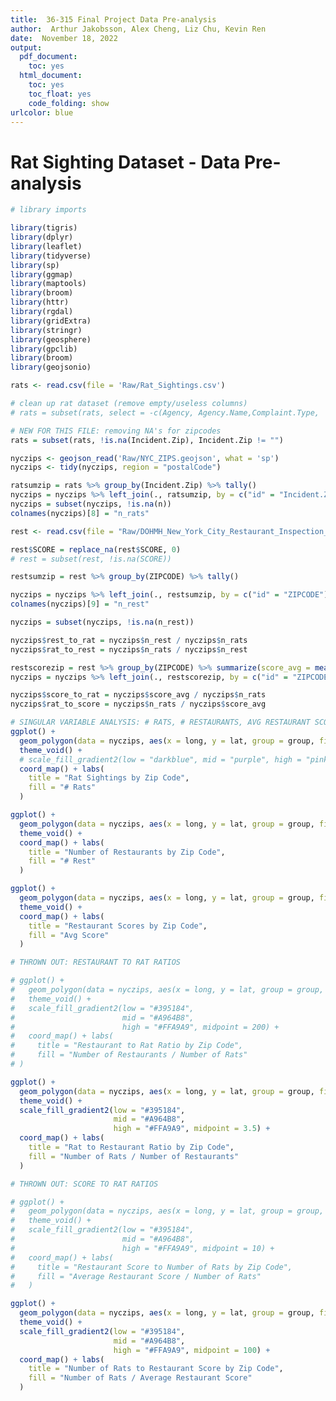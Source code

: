 ```yaml
---
title:  36-315 Final Project Data Pre-analysis 
author:  Arthur Jakobsson, Alex Cheng, Liz Chu, Kevin Ren 
date:  November 18, 2022 
output:
  pdf_document:
    toc: yes
  html_document:
    toc: yes
    toc_float: yes
    code_folding: show
urlcolor: blue
---
```


# Rat Sighting Dataset - Data Pre-analysis

```r
# library imports

library(tigris)
library(dplyr)
library(leaflet)
library(tidyverse)
library(sp)
library(ggmap)
library(maptools)
library(broom)
library(httr)
library(rgdal)
library(gridExtra)
library(stringr)
library(geosphere)
library(gpclib)
library(broom)
library(geojsonio)

```



```r
rats <- read.csv(file = 'Raw/Rat_Sightings.csv')

# clean up rat dataset (remove empty/useless columns)
# rats = subset(rats, select = -c(Agency, Agency.Name,Complaint.Type,  Descriptor ,  Vehicle.Type ,  Taxi.Company.Borough ,  Taxi.Pick.Up.Location , Bridge.Highway.Name ,  Bridge.Highway.Direction ,  Road.Ramp ,  Bridge.Highway.Segment, Facility.Type, Park.Facility.Name) )

# NEW FOR THIS FILE: removing NA's for zipcodes
rats = subset(rats, !is.na(Incident.Zip), Incident.Zip != "")

nyczips <- geojson_read('Raw/NYC_ZIPS.geojson', what = 'sp')
nyczips <- tidy(nyczips, region = "postalCode")

ratsumzip = rats %>% group_by(Incident.Zip) %>% tally()
nyczips = nyczips %>% left_join(., ratsumzip, by = c("id" = "Incident.Zip"))
nyczips = subset(nyczips, !is.na(n))
colnames(nyczips)[8] = "n_rats"

rest <- read.csv(file = "Raw/DOHMH_New_York_City_Restaurant_Inspection_Results.csv")

rest$SCORE = replace_na(rest$SCORE, 0)
# rest = subset(rest, !is.na(SCORE))

restsumzip = rest %>% group_by(ZIPCODE) %>% tally()

nyczips = nyczips %>% left_join(., restsumzip, by = c("id" = "ZIPCODE"))
colnames(nyczips)[9] = "n_rest"

nyczips = subset(nyczips, !is.na(n_rest))

nyczips$rest_to_rat = nyczips$n_rest / nyczips$n_rats
nyczips$rat_to_rest = nyczips$n_rats / nyczips$n_rest

restscorezip = rest %>% group_by(ZIPCODE) %>% summarize(score_avg = mean(SCORE))
nyczips = nyczips %>% left_join(., restscorezip, by = c("id" = "ZIPCODE"))

nyczips$score_to_rat = nyczips$score_avg / nyczips$n_rats
nyczips$rat_to_score = nyczips$n_rats / nyczips$score_avg

```

```r

# SINGULAR VARIABLE ANALYSIS: # RATS, # RESTAURANTS, AVG RESTAURANT SCORE
ggplot() +
  geom_polygon(data = nyczips, aes(x = long, y = lat, group = group, fill = n_rats)) +
  theme_void() +
  # scale_fill_gradient2(low = "darkblue", mid = "purple", high = "pink", midpoint=3000) + 
  coord_map() + labs(
    title = "Rat Sightings by Zip Code", 
    fill = "# Rats"
  )

ggplot() +
  geom_polygon(data = nyczips, aes(x = long, y = lat, group = group, fill = n_rest)) +
  theme_void() +
  coord_map() + labs(
    title = "Number of Restaurants by Zip Code", 
    fill = "# Rest" 
  )

ggplot() +
  geom_polygon(data = nyczips, aes(x = long, y = lat, group = group, fill = score_avg)) +
  theme_void() +
  coord_map() + labs(
    title = "Restaurant Scores by Zip Code", 
    fill = "Avg Score"
  )

```

```r

# THROWN OUT: RESTAURANT TO RAT RATIOS 

# ggplot() +
#   geom_polygon(data = nyczips, aes(x = long, y = lat, group = group, fill = rest_to_rat)) +
#   theme_void() + 
#   scale_fill_gradient2(low = "#395184",
#                        mid = "#A964B8", 
#                        high = "#FFA9A9", midpoint = 200) + 
#   coord_map() + labs( 
#     title = "Restaurant to Rat Ratio by Zip Code", 
#     fill = "Number of Restaurants / Number of Rats"
# )

ggplot() +
  geom_polygon(data = nyczips, aes(x = long, y = lat, group = group, fill = rat_to_rest)) +
  theme_void() +
  scale_fill_gradient2(low = "#395184",
                       mid = "#A964B8", 
                       high = "#FFA9A9", midpoint = 3.5) + 
  coord_map() + labs(
    title = "Rat to Restaurant Ratio by Zip Code", 
    fill = "Number of Rats / Number of Restaurants"
  )

# THROWN OUT: SCORE TO RAT RATIOS

# ggplot() +
#   geom_polygon(data = nyczips, aes(x = long, y = lat, group = group, fill = score_to_rat)) +
#   theme_void() +
#   scale_fill_gradient2(low = "#395184",
#                        mid = "#A964B8", 
#                        high = "#FFA9A9", midpoint = 10) + 
#   coord_map() + labs(
#     title = "Restaurant Score to Number of Rats by Zip Code", 
#     fill = "Average Restaurant Score / Number of Rats"
#   )

ggplot() +
  geom_polygon(data = nyczips, aes(x = long, y = lat, group = group, fill = rat_to_score)) +
  theme_void() +
  scale_fill_gradient2(low = "#395184",
                       mid = "#A964B8", 
                       high = "#FFA9A9", midpoint = 100) + 
  coord_map() + labs(
    title = "Number of Rats to Restaurant Score by Zip Code", 
    fill = "Number of Rats / Average Restaurant Score"
  )


```


```r



```


